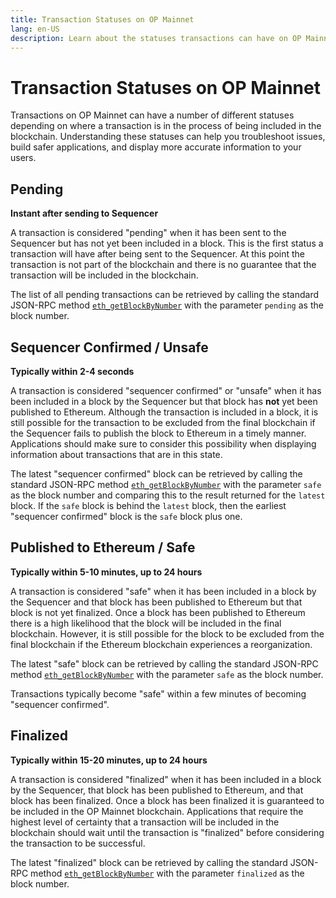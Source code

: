 ```yaml
---
title: Transaction Statuses on OP Mainnet
lang: en-US
description: Learn about the statuses transactions can have on OP Mainnet.
---
```


# Transaction Statuses on OP Mainnet

Transactions on OP Mainnet can have a number of different statuses depending on where a transaction is in the process of being included in the blockchain.
Understanding these statuses can help you troubleshoot issues, build safer applications, and display more accurate information to your users.

## Pending

**Instant after sending to Sequencer**

A transaction is considered "pending" when it has been sent to the Sequencer but has not yet been included in a block.
This is the first status a transaction will have after being sent to the Sequencer.
At this point the transaction is not part of the blockchain and there is no guarantee that the transaction will be included in the blockchain.

The list of all pending transactions can be retrieved by calling the standard JSON-RPC method [`eth_getBlockByNumber`](https://ethereum.org/en/developers/docs/apis/json-rpc/#eth_getblockbynumber) with the parameter `pending` as the block number.

## Sequencer Confirmed / Unsafe

**Typically within 2-4 seconds**

A transaction is considered "sequencer confirmed" or "unsafe" when it has been included in a block by the Sequencer but that block has **not** yet been published to Ethereum.
Although the transaction is included in a block, it is still possible for the transaction to be excluded from the final blockchain if the Sequencer fails to publish the block to Ethereum in a timely manner.
Applications should make sure to consider this possibility when displaying information about transactions that are in this state.

The latest "sequencer confirmed" block can be retrieved by calling the standard JSON-RPC method [`eth_getBlockByNumber`](https://ethereum.org/en/developers/docs/apis/json-rpc/#eth_getblockbynumber) with the parameter `safe` as the block number and comparing this to the result returned for the `latest` block.
If the `safe` block is behind the `latest` block, then the earliest "sequencer confirmed" block is the `safe` block plus one.

## Published to Ethereum / Safe

**Typically within 5-10 minutes, up to 24 hours**

A transaction is considered "safe" when it has been included in a block by the Sequencer and that block has been published to Ethereum but that block is not yet finalized.
Once a block has been published to Ethereum there is a high likelihood that the block will be included in the final blockchain.
However, it is still possible for the block to be excluded from the final blockchain if the Ethereum blockchain experiences a reorganization.

The latest "safe" block can be retrieved by calling the standard JSON-RPC method [`eth_getBlockByNumber`](https://ethereum.org/en/developers/docs/apis/json-rpc/#eth_getblockbynumber) with the parameter `safe` as the block number.

Transactions typically become "safe" within a few minutes of becoming "sequencer confirmed".


## Finalized

**Typically within 15-20 minutes, up to 24 hours**

A transaction is considered "finalized" when it has been included in a block by the Sequencer, that block has been published to Ethereum, and that block has been finalized.
Once a block has been finalized it is guaranteed to be included in the OP Mainnet blockchain.
Applications that require the highest level of certainty that a transaction will be included in the blockchain should wait until the transaction is "finalized" before considering the transaction to be successful.

The latest "finalized" block can be retrieved by calling the standard JSON-RPC method [`eth_getBlockByNumber`](https://ethereum.org/en/developers/docs/apis/json-rpc/#eth_getblockbynumber) with the parameter `finalized` as the block number.
